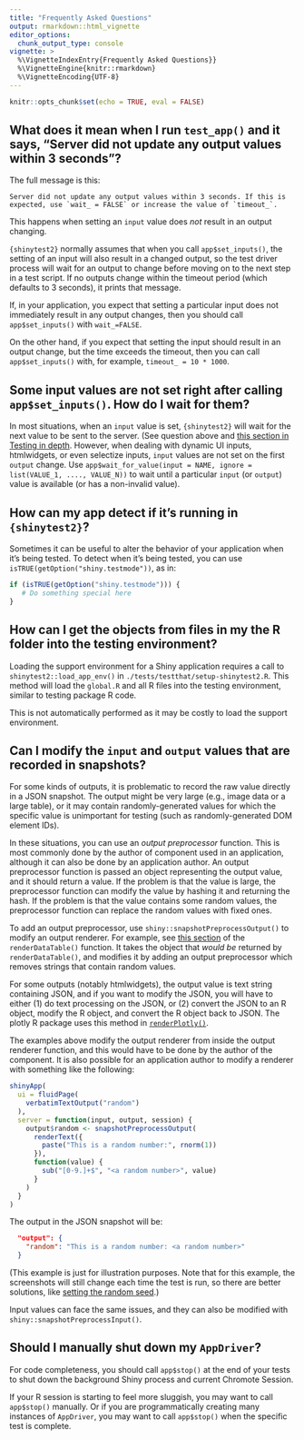 ```yaml
---
title: "Frequently Asked Questions"
output: rmarkdown::html_vignette
editor_options:
  chunk_output_type: console
vignette: >
  %\VignetteIndexEntry{Frequently Asked Questions}}
  %\VignetteEngine{knitr::rmarkdown}
  %\VignetteEncoding{UTF-8}
---
```


```r
knitr::opts_chunk$set(echo = TRUE, eval = FALSE)
```


## What does it mean when I run `test_app()` and it says, "Server did not update any output values within 3 seconds"?

The full message is this:

```
Server did not update any output values within 3 seconds. If this is expected, use `wait_ = FALSE` or increase the value of `timeout_`.
```

This happens when setting an `input` value does *not* result in an output changing.

`{shinytest2}` normally assumes that when you call `app$set_inputs()`, the setting of an input will also result in a changed output, so the test driver process will wait for an output to change before moving on to the next step in a test script. If no outputs change within the timeout period (which defaults to 3 seconds), it prints that message.

If, in your application, you expect that setting a particular input does not immediately result in any output changes, then you should call `app$set_inputs()` with `wait_=FALSE`.

On the other hand, if you expect that setting the input should result in an output change, but the time exceeds the timeout, then you can call `app$set_inputs()` with, for example, `timeout_ = 10 * 1000`.


## Some input values are not set right after calling `app$set_inputs()`. How do I wait for them?

In most situations, when an `input` value is set, `{shinytest2}` will wait for the next value to be sent to the server. (See question above and [this section in Testing in depth](in-depth.html#wait-for-value).  However, when dealing with dynamic UI inputs, htmlwidgets, or even selectize inputs, `input` values are not set on the first `output` change.  Use `app$wait_for_value(input = NAME, ignore = list(VALUE_1, ...., VALUE_N))` to wait until a particular `input` (or `output`) value is available (or has a non-invalid value).


## How can my app detect if it's running in `{shinytest2}`?

Sometimes it can be useful to alter the behavior of your application when it's being tested. To detect when it's being tested, you can use `isTRUE(getOption("shiny.testmode"))`, as in:

```r
if (isTRUE(getOption("shiny.testmode"))) {
   # Do something special here
}
```

## How can I get the objects from files in my the R folder into the testing environment?

Loading the support environment for a Shiny application requires a call to `shinytest2::load_app_env()` in `./tests/testthat/setup-shinytest2.R`. This method will load the `global.R` and all R files into the testing environment, similar to testing package R code.

This is not automatically performed as it may be costly to load the support environment.


## Can I modify the `input` and `output` values that are recorded in snapshots?

For some kinds of outputs, it is problematic to record the raw value directly in a JSON snapshot. The output might be very large (e.g., image data or a large table), or it may contain randomly-generated values for which the specific value is unimportant for testing (such as randomly-generated DOM element IDs).

In these situations, you can use an *output preprocessor* function. This is most commonly done by the author of component used in an application, although it can also be done by an application author. An output preprocessor function is passed an object representing the output value, and it should return a value. If the problem is that the value is large, the preprocessor function can modify the value by hashing it and returning the hash. If the problem is that the value contains some random values, the preprocessor function can replace the random values with fixed ones.

To add an output preprocessor, use `shiny::snapshotPreprocessOutput()` to modify an output renderer. For example, see [this section](https://github.com/rstudio/shiny/blob/81cc7c5/R/shinywrappers.R#L656-L663) of the `renderDataTable()` function. It takes the object that *would be* returned by `renderDataTable()`, and modifies it by adding an output preprocessor which removes strings that contain random values.

For some outputs (notably htmlwidgets), the output value is text string containing JSON, and if you want to modify the JSON, you will have to either (1) do text processing on the JSON, or (2) convert the JSON to an R object, modify the R object, and convert the R object back to JSON. The plotly R package uses this method in [`renderPlotly()`](https://github.com/plotly/plotly.R/blob/2eef4ab/R/shiny.R#L46-L53).

The examples above modify the output renderer from inside the output renderer function, and this would have to be done by the author of the component. It is also possible for an application author to modify a renderer with something like the following:

```r
shinyApp(
  ui = fluidPage(
    verbatimTextOutput("random")
  ),
  server = function(input, output, session) {
    output$random <- snapshotPreprocessOutput(
      renderText({
        paste("This is a random number:", rnorm(1))
      }),
      function(value) {
        sub("[0-9.]+$", "<a random number>", value)
      }
    )
  }
)
```

The output in the JSON snapshot will be:

```json
  "output": {
    "random": "This is a random number: <a random number>"
  }
```

(This example is just for illustration purposes. Note that for this example, the screenshots will still change each time the test is run, so there are better solutions, like [setting the random seed](in-depth.html#controlling-randomness).)

Input values can face the same issues, and they can also be modified with `shiny::snapshotPreprocessInput()`.


## Should I manually shut down my `AppDriver`?

For code completeness, you should call `app$stop()` at the end of your tests to shut down the background Shiny process and current Chromote Session.

If your R session is starting to feel more sluggish, you may want to call `app$stop()` manually. Or if you are programmatically creating many instances of `AppDriver`, you may want to call `app$stop()` when the specific test is complete.
